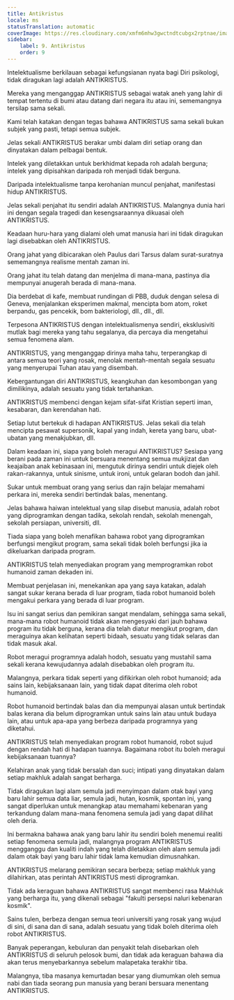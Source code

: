 ```yaml
---
title: Antikristus
locale: ms
statusTranslation: automatic
coverImage: https://res.cloudinary.com/xmfm6mhw3gwctndtcubgx2rptnae/image/upload/v1741354419/small_cover_la_gran_rebelion_28716e29d2.webp
sidebar:
    label: 9. Antikristus
    order: 9
---
```

Intelektualisme berkilauan sebagai kefungsianan nyata bagi Diri psikologi, tidak diragukan lagi adalah ANTIKRISTUS.

Mereka yang menganggap ANTIKRISTUS sebagai watak aneh yang lahir di tempat tertentu di bumi atau datang dari negara itu atau ini, sememangnya tersilap sama sekali.

Kami telah katakan dengan tegas bahawa ANTIKRISTUS sama sekali bukan subjek yang pasti, tetapi semua subjek.

Jelas sekali ANTIKRISTUS berakar umbi dalam diri setiap orang dan dinyatakan dalam pelbagai bentuk.

Intelek yang diletakkan untuk berkhidmat kepada roh adalah berguna; intelek yang dipisahkan daripada roh menjadi tidak berguna.

Daripada intelektualisme tanpa kerohanian muncul penjahat, manifestasi hidup ANTIKRISTUS.

Jelas sekali penjahat itu sendiri adalah ANTIKRISTUS. Malangnya dunia hari ini dengan segala tragedi dan kesengsaraannya dikuasai oleh ANTIKRISTUS.

Keadaan huru-hara yang dialami oleh umat manusia hari ini tidak diragukan lagi disebabkan oleh ANTIKRISTUS.

Orang jahat yang dibicarakan oleh Paulus dari Tarsus dalam surat-suratnya sememangnya realisme mentah zaman ini.

Orang jahat itu telah datang dan menjelma di mana-mana, pastinya dia mempunyai anugerah berada di mana-mana.

Dia berdebat di kafe, membuat rundingan di PBB, duduk dengan selesa di Geneva, menjalankan eksperimen makmal, mencipta bom atom, roket berpandu, gas pencekik, bom bakteriologi, dll., dll., dll.

Terpesona ANTIKRISTUS dengan intelektualismenya sendiri, eksklusiviti mutlak bagi mereka yang tahu segalanya, dia percaya dia mengetahui semua fenomena alam.

ANTIKRISTUS, yang menganggap dirinya maha tahu, terperangkap di antara semua teori yang rosak, menolak mentah-mentah segala sesuatu yang menyerupai Tuhan atau yang disembah.

Kebergantungan diri ANTIKRISTUS, keangkuhan dan kesombongan yang dimilikinya, adalah sesuatu yang tidak tertahankan.

ANTIKRISTUS membenci dengan kejam sifat-sifat Kristian seperti iman, kesabaran, dan kerendahan hati.

Setiap lutut bertekuk di hadapan ANTIKRISTUS. Jelas sekali dia telah mencipta pesawat supersonik, kapal yang indah, kereta yang baru, ubat-ubatan yang menakjubkan, dll.

Dalam keadaan ini, siapa yang boleh meragui ANTIKRISTUS? Sesiapa yang berani pada zaman ini untuk bersuara menentang semua mukjizat dan keajaiban anak kebinasaan ini, mengutuk dirinya sendiri untuk diejek oleh rakan-rakannya, untuk sinisme, untuk ironi, untuk gelaran bodoh dan jahil.

Sukar untuk membuat orang yang serius dan rajin belajar memahami perkara ini, mereka sendiri bertindak balas, menentang.

Jelas bahawa haiwan intelektual yang silap disebut manusia, adalah robot yang diprogramkan dengan tadika, sekolah rendah, sekolah menengah, sekolah persiapan, universiti, dll.

Tiada siapa yang boleh menafikan bahawa robot yang diprogramkan berfungsi mengikut program, sama sekali tidak boleh berfungsi jika ia dikeluarkan daripada program.

ANTIKRISTUS telah menyediakan program yang memprogramkan robot humanoid zaman dekaden ini.

Membuat penjelasan ini, menekankan apa yang saya katakan, adalah sangat sukar kerana berada di luar program, tiada robot humanoid boleh mengakui perkara yang berada di luar program.

Isu ini sangat serius dan pemikiran sangat mendalam, sehingga sama sekali, mana-mana robot humanoid tidak akan mengesyaki dari jauh bahawa program itu tidak berguna, kerana dia telah diatur mengikut program, dan meraguinya akan kelihatan seperti bidaah, sesuatu yang tidak selaras dan tidak masuk akal.

Robot meragui programnya adalah hodoh, sesuatu yang mustahil sama sekali kerana kewujudannya adalah disebabkan oleh program itu.

Malangnya, perkara tidak seperti yang difikirkan oleh robot humanoid; ada sains lain, kebijaksanaan lain, yang tidak dapat diterima oleh robot humanoid.

Robot humanoid bertindak balas dan dia mempunyai alasan untuk bertindak balas kerana dia belum diprogramkan untuk sains lain atau untuk budaya lain, atau untuk apa-apa yang berbeza daripada programnya yang diketahui.

ANTIKRISTUS telah menyediakan program robot humanoid, robot sujud dengan rendah hati di hadapan tuannya. Bagaimana robot itu boleh meragui kebijaksanaan tuannya?

Kelahiran anak yang tidak bersalah dan suci; intipati yang dinyatakan dalam setiap makhluk adalah sangat berharga.

Tidak diragukan lagi alam semula jadi menyimpan dalam otak bayi yang baru lahir semua data liar, semula jadi, hutan, kosmik, spontan ini, yang sangat diperlukan untuk menangkap atau memahami kebenaran yang terkandung dalam mana-mana fenomena semula jadi yang dapat dilihat oleh deria.

Ini bermakna bahawa anak yang baru lahir itu sendiri boleh menemui realiti setiap fenomena semula jadi, malangnya program ANTIKRISTUS mengganggu dan kualiti indah yang telah diletakkan oleh alam semula jadi dalam otak bayi yang baru lahir tidak lama kemudian dimusnahkan.

ANTIKRISTUS melarang pemikiran secara berbeza; setiap makhluk yang dilahirkan, atas perintah ANTIKRISTUS mesti diprogramkan.

Tidak ada keraguan bahawa ANTIKRISTUS sangat membenci rasa Makhluk yang berharga itu, yang dikenali sebagai "fakulti persepsi naluri kebenaran kosmik".

Sains tulen, berbeza dengan semua teori universiti yang rosak yang wujud di sini, di sana dan di sana, adalah sesuatu yang tidak boleh diterima oleh robot ANTIKRISTUS.

Banyak peperangan, kebuluran dan penyakit telah disebarkan oleh ANTIKRISTUS di seluruh pelosok bumi, dan tidak ada keraguan bahawa dia akan terus menyebarkannya sebelum malapetaka terakhir tiba.

Malangnya, tiba masanya kemurtadan besar yang diumumkan oleh semua nabi dan tiada seorang pun manusia yang berani bersuara menentang ANTIKRISTUS.

